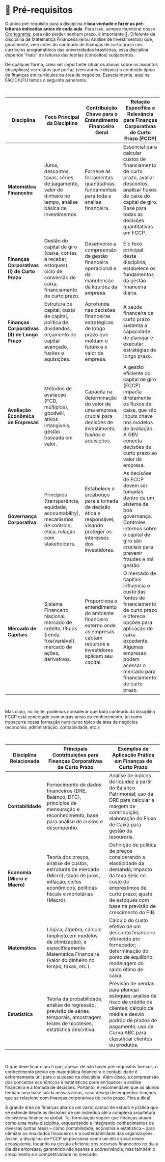 # 📇 Pré-requisitos {#sec-prework .unnumbered}

O único pré-requisito para a disciplina é **boa vontade e fazer as pré-leituras indicadas antes de cada aula**. Para isso, sempre monitorar nosso [Cronograma](http://fccp.phdpablo.com/00-schedule.html), para não perder nenhum prazo, é importante 🤢. Diferente da disciplina de Matemática Financeira (e/ou Análise de Investimentos) que, geralmente, vem antes do conteúdo de finanças de curto prazo nos currículos programáticos das universidades brasileiras, essa disciplina depende "mais" de leituras das teorias (conceitos) subjacentes.

De qualquer forma, creio ser importante situar os alunos sobre os assuntos (disciplinas) correlatos que perfaz (vem antes e depois) o conteúdo típico de finanças em currículos da área de negócios. Especialmente, aqui na FACIC/UFU temos o seguinte panorama:

<br>

| Disciplina                                    | Foco Principal da Disciplina                                                                                              | Contribuição Chave para o Entendimento Financeiro Geral                                                                        | Relação Específica e Relevância para Finanças Corporativas de Curto Prazo (FCCP)                                                                                                                                    |
|------------------|------------------|------------------|-------------------|
| **Matemática Financeira**                     | Juros, descontos, taxas, séries de pagamento, valor do dinheiro no tempo, análise básica de investimentos.                | Fornece as ferramentas quantitativas fundamentais para toda a análise financeira.                                              | Essencial para calcular custos de financiamento de curto prazo, avaliar descontos, analisar fluxos de caixa do capital de giro. Base para todas as decisões quantitativas em FCCP.                                  |
| **Finanças Corporativas (I) de Curto Prazo**  | Gestão do capital de giro (caixa, contas a receber, estoques), ciclo de conversão de caixa, financiamento de curto prazo. | Desenvolve a compreensão da gestão financeira operacional e da manutenção da liquidez da empresa.                              | É o foco principal desta disciplina; estabelece os fundamentos da gestão financeira diária.                                                                                                                         |
| **Finanças Corporativas (II) de Longo Prazo** | Estrutura de capital, custo de capital, política de dividendos, orçamento de capital avançado, fusões e aquisições.       | Aprofunda nas decisões financeiras estratégicas de longo prazo que moldam o futuro e o valor da empresa.                       | A saúde financeira de curto prazo sustenta a capacidade de planejar e executar estratégias de longo prazo.                                                                                                          |
| **Avaliação Econômica de Empresas**           | Métodos de avaliação (FCD, múltiplos), goodwill, ativos intangíveis, gestão baseada em valor.                             | Capacita na determinação do valor de uma empresa, crucial para decisões de investimento, fusões e aquisições.                  | A gestão eficiente do capital de giro (FCCP) impacta diretamente os fluxos de caixa, que são inputs chave nos modelos de avaliação. A GBV conecta decisões de curto prazo ao valor da empresa.                      |
| **Governança Corporativa**                    | Princípios (transparência, equidade, accountability), mecanismos de controle, ética, relação com stakeholders.            | Estabelece o arcabouço para a tomada de decisão ética e responsável, visando proteger os interesses dos investidores.          | As decisões de FCCP devem ser tomadas dentro de um sistema de boa governança. Controles internos sobre o capital de giro são cruciais para prevenir fraudes e má gestão.                                            |
| **Mercado de Capitais**                       | Sistema Financeiro Nacional, mercado de crédito, títulos (renda fixa/variável), mercado de ações, derivativos.            | Proporciona o entendimento do ambiente financeiro externo onde as empresas captam recursos e investidores aplicam seu capital. | O mercado de capitais influencia o custo das fontes de financiamento de curto prazo e oferece opções para aplicação de caixa excedente. Algumas empresas podem acessar o mercado para financiamento de curto prazo. |

<br>

Mas claro, no limite, podemos considerar que todo conteúdo da disciplina FCCP está conectado com outras áreas do conhecimento, tal como transcorre nossa formação num curso típico da área de negócios (economia, administração, contabilidade, etc.):

<br>

| Disciplina Relacionada       | Principais Contribuições para Finanças Corporativas de Curto Prazo                                                                                        | Exemplos de Aplicação Prática em Finanças de Curto Prazo                                                                                                                                             |
|------------------|-----------------------------|-------------------------|
| **Contabilidade**            | Fornecimento de dados financeiros (DRE, Balanço, DFC), princípios de mensuração e reconhecimento, base para análise de custos e desempenho.               | Análise de índices de liquidez a partir do Balanço Patrimonial; uso da DRE para calcular a margem de contribuição; elaboração do Fluxo de Caixa para gestão da tesouraria.                           |
| **Economia (Micro e Macro)** | Teoria dos preços, análise de custos, estruturas de mercado (Micro); taxas de juros, inflação, ciclos econômicos, políticas fiscais e monetárias (Macro). | Definição de política de preços considerando a elasticidade da demanda; impacto da taxa Selic no custo de empréstimos de curto prazo; ajuste de estoques com base na previsão de crescimento do PIB. |
| **Matemática**               | Lógica, álgebra, cálculo (implícito em modelos de otimização), e especificamente Matemática Financeira (valor do dinheiro no tempo, taxas, etc.).         | Cálculo do custo efetivo de um desconto financeiro oferecido por fornecedor; determinação do ponto de equilíbrio; modelagem do saldo ótimo de caixa.                                                 |
| **Estatística**              | Teoria da probabilidade, análise de regressão, previsão de séries temporais, amostragem, testes de hipóteses, estatística descritiva.                     | Previsão de vendas para planejar estoques; análise de risco de crédito de clientes; cálculo da média e desvio padrão de prazos de pagamento; uso da Curva ABC para classificar clientes ou produtos. |

<br>

O que deve ficar claro é que, apesar de não haver pré-requisitos formais, o conhecimento prévio em matemática financeira e contabilidade é extremamente útil para o sucesso na disciplina. Além disso, a compreensão dos conceitos econômicos e estatísticos pode enriquecer a análise financeira e a tomada de decisões. Portanto, é recomendável que os alunos tenham uma base sólida nessas áreas, caso deseja desempenhar funções que se relacione com finanças corporativas de curto prazo. Fica a dica!

A grande área de finanças abarca um vasto campo de estudo e prática que se estende desde as decisões de um indivíduo até a complexa arquitetura do sistema financeiro global. Tal formulação sugere que finanças atuam como uma meta-disciplina, orquestrando e integrando conhecimentos de diversas outras áreas – como contabilidade, economia e estatística – para otimizar os resultados financeiros e a sustentabilidade das organizações. Assim, a disciplina de FCCP se posiciona como um elo crucial nesse ecossistema, focando na gestão eficiente dos recursos financeiros no dia a dia das empresas, garantindo não apenas a sobrevivência, mas também o crescimento e a competitividade no mercado.
